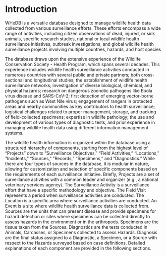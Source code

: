 # Introduction {.unnumbered}

WHeDB is a versatile database designed to manage wildlife health data collected from various surveillance efforts. These efforts encompass a wide range of activities, including citizen observations of dead, injured, or sick animals, specific research studies, national or local wildlife health surveillance initiatives, outbreak investigations, and global wildlife health surveillance projects involving multiple countries, hazards, and host species

The database draws upon the extensive experience of the Wildlife Conservation Society - Health Program, which spans several decades. This experience includes wildlife health surveillance activities conducted in numerous countries with several public and private partners; both cross-sectional and longitudinal studies; the establishment of wildlife health surveillance networks; investigation of diverse biological, chemical, and physical hazards; research on dangerous zoonotic pathogens like Ebola virus disease and SARS-CoV-2; first detection of emerging vector-borne pathogens such as West Nile virus; engagement of rangers in protected areas and nearby communities as key contributors to health surveillance; logistical challenges related to proper management, storage, and tracking of field-collected specimens; expertise in wildlife pathology; the use and development of various types of diagnostic tests, and prior experience in managing wildlife health data using different information management systems.

The wildlife health information is organized within the database using a structured hierarchy of components, starting from the highest level of "Projects" down to "Surveillance Objectives," "Field Activities," "Locations," "Incidents," "Sources," "Records," "Specimens," and "Diagnostics." While there are four types of sources in the database, it is modular in nature, allowing for customization and selection of specific components based on the requirements of each surveillance initiative. Briefly, Projects are a set of surveillance activities with a common leader and organizer (e.g., a national veterinary services agency). The Surveillance Activity is a surveillance effort that have a specific methodology and objective. The Field Visit represents a period when surveillance activities are conducted. The Location is a specific area where surveillance activities are conducted. An Event is a site where wildlife health surveillance data is collected from. Sources are the units that can present disease and provide specimens for hazard detection or sites where specimens can be collected directly to assess hazards in the environment or in the arthropods. Specimens are the tissue taken from the Sources. Diagnostics are the tests conducted in Animals, Carcasses, or Specimens collected to assess Hazards. Diagnosis are the final status assigned to a Diagnostic, a Specimen, or a Source with respect to the Hazards surveyed based on case definitions. Detailed explanations of each component are provided in the following sections.
